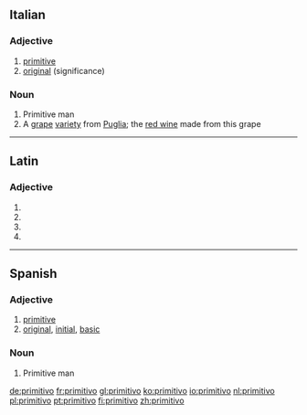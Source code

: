 ==Italian==

===Adjective===
{{it-adj|primitiv}}

# [[primitive]]
# [[original]] (significance)

===Noun===
{{it-noun|primitiv|m|o|i}}

# Primitive man
# A [[grape]] [[variety]] from [[Puglia]]; the [[red wine]] made from this grape

----

==Latin==

===Adjective===
{{la-adj-form|prīmitīvō}}

# {{inflection of|primitivus|prīmitīvus|dat|m|s|lang=la}}
# {{inflection of|primitivus|prīmitīvus|dat|n|s|lang=la}}
# {{inflection of|primitivus|prīmitīvus|abl|m|s|lang=la}}
# {{inflection of|primitivus|prīmitīvus|abl|n|s|lang=la}}

----

==Spanish==

===Adjective===
{{es-adj|f=primitiva}}

# [[primitive]]
# [[original]], [[initial]], [[basic]]

===Noun===
{{es-noun|m|f=primitiva}}

# Primitive man

[[de:primitivo]]
[[fr:primitivo]]
[[gl:primitivo]]
[[ko:primitivo]]
[[io:primitivo]]
[[nl:primitivo]]
[[pl:primitivo]]
[[pt:primitivo]]
[[fi:primitivo]]
[[zh:primitivo]]